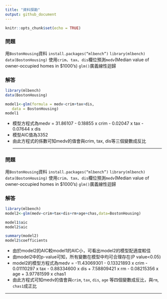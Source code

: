 ```yaml
---
title: "資料探勘"
output: github_document
---
```


```r
knitr::opts_chunk$set(echo = TRUE)
```

### 問題

用`BostonHousing`資料
`install.packages(“mlbench”)`
`library(mlbench)`
`data(BostonHousing)`
使用`crim`、`tax`、`dis`欄位預測`medv`(Median value of owner-occupied homes in $1000's)
`glm()`廣義線性迴歸

### 解答

```r
library(mlbench)
data(BostonHousing)

model1<-glm(formula = medv~crim+tax+dis,
   data = BostonHousing)
model1
```

- 模型方程式為medv = 31.86107 - 0.18855 x crim - 0.02047 x tax - 0.07644 x dis
- 模型AIC值為3352
- 由此方程式的係數可知medv的值會與crim, tax, dis等三個變數成反比
<hr>

### 問題

用`BostonHousing`資料
`install.packages(“mlbench”)`
`library(mlbench)`
`data(BostonHousing)`
使用`crim`、`tax`、`dis`欄位預測`medv`(Median value of owner-occupied homes in $1000's)
`glm()`廣義線性迴歸

### 解答

```r
library(mlbench)
model2<-glm(medv~crim+tax+dis+rm+age+chas,data=BostonHousing)

model1$aic
model2$aic

summary(model2)
model2$coefficients
```

- 由於model2的AIC較model1的AIC小，可看出model2的模型配適度較佳
- 由model2中的p-value可知，所有變數在模型中均可合理存在(P value<0.05)
- model2的模型方程式為medv = -11.43069301 - 0.13321893 x crim - 0.01110297 x tax - 0.88334600 x dis + 7.58809421 x rm - 0.08215356 x age + 3.97781599 x chas1
- 由此方程式可知medv的值會與`crim`, `tax`, `dis`, `age` 等四個變數成反比，與`rm`, `chas1`成正比

<hr>

